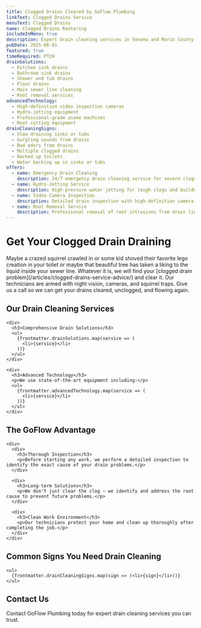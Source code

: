 ```yaml
---
title: Clogged Drains Cleared by GoFlow Plumbing
linkText: Clogged Drains Service
menuText: Clogged Drains
name: Clogged Drains Rootering
includeInMenu: true
description: Expert drain cleaning services in Sonoma and Marin County. We clear any clog fast with advanced equipment and upfront pricing. Available 24/7 for emergency drain cleaning.
pubDate: 2025-06-01
featured: true
timeRequired: PT2H
drainSolutions:
  - Kitchen sink drains
  - Bathroom sink drains
  - Shower and tub drains
  - Floor drains
  - Main sewer line cleaning
  - Root removal services
advancedTechnology:
  - High-definition video inspection cameras
  - Hydro-jetting equipment
  - Professional-grade snake machines
  - Root cutting equipment
drainCleaningSigns:
  - Slow draining sinks or tubs
  - Gurgling sounds from drains
  - Bad odors from drains
  - Multiple clogged drains
  - Backed up toilets
  - Water backing up in sinks or tubs
offers:
  - name: Emergency Drain Cleaning
    description: 24/7 emergency drain cleaning service for severe clogs
  - name: Hydro-Jetting Service
    description: High-pressure water jetting for tough clogs and buildup
  - name: Video Camera Inspection
    description: Detailed drain inspection with high-definition camera
  - name: Root Removal Service
    description: Professional removal of root intrusions from drain lines
---
```


  <h1>Get Your Clogged Drain Draining</h1>

  <div>
    <p>
      Maybe a crazed squirrel crawled in or some kid shoved their favorite lego creation in your toilet or maybe that beautiful tree has taken a liking to the liquid inside your sewer line. Whatever it is, we will find your [clogged drain problem](/articles/clogged-drains-service-advice/) and clear it. Our technicians are armed with night vision, cameras, and squirrel traps. Give us a call so we can get your drains cleared, unclogged, and flowing again.
    </p>
  </div>

  <section>
    <h2>Our Drain Cleaning Services</h2>

    <div>
      <h3>Comprehensive Drain Solutions</h3>
      <ul>
        {frontmatter.drainSolutions.map(service => (
          <li>{service}</li>
        ))}
      </ul>
    </div>

    <div>
      <h3>Advanced Technology</h3>
      <p>We use state-of-the-art equipment including:</p>
      <ul>
        {frontmatter.advancedTechnology.map(service => (
          <li>{service}</li>
        ))}
      </ul>
    </div>
  </section>

  <section>
    <h2>The GoFlow Advantage</h2>

    <div>
      <div>
        <h3>Thorough Inspection</h3>
        <p>Before starting any work, we perform a detailed inspection to identify the exact cause of your drain problems.</p>
      </div>

      <div>
        <h3>Long-term Solutions</h3>
        <p>We don't just clear the clog – we identify and address the root cause to prevent future problems.</p>
      </div>

      <div>
        <h3>Clean Work Environment</h3>
        <p>Our technicians protect your home and clean up thoroughly after completing the job.</p>
      </div>
    </div>
  </section>

  <section>
    <h2>Common Signs You Need Drain Cleaning</h2>

    <ul>
      {frontmatter.drainCleaningSigns.map(sign => (<li>{sign}</li>))}
    </ul>
  </section>

  <section>
    <h2>Contact Us</h2>
    <p>
      Contact GoFlow Plumbing today for expert drain cleaning services you can trust.
    </p>
  </section>
